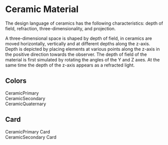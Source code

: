 
<Meta title="Docs/Ceramic Material" />

# Ceramic Material

The design language of ceramics has the following characteristics: depth of field, refraction,
three-dimensionality, and projection.

A three-dimensional space is shaped by depth of field, in ceramics are moved horizontally, vertically and
at different depths along the z-axis. Depth is depicted by placing elements at various points along the
z-axis in the positive direction towards the observer. The depth of field of the material is first simulated
by rotating the angles of the Y and Z axes. At the same time the depth of the z-axis appears as a refracted light.


## Colors

<DemoGrid>
  <div className={css({
    background: theme.colors.ceramicPrimary,
    border: `1px solid ${theme.colors.grey4_40p}`
  })()}>
    CeramicPrimary
  </div>
  <div className={css({
    background: theme.colors.ceramicSecondary,
    border: `1px solid ${theme.colors.grey4_40p}`
  })()}>
    CeramicSecondary
  </div>
  <div className={css({
    background: theme.colors.ceramicQuaternary,
    border: `1px solid ${theme.colors.grey4_40p}`
  })()}>
    CeramicQuaternary
    </div>
</DemoGrid>





## Card


<DemoGrid>
  <div className={css({
    include: ['ceramicPrimary']
  })()}>
    CeramicPrimary Card
  </div>
  <div className={css({
    include: ['ceramicSecondary']
  })()}>
    CeramicSecondary Card
  </div>
</DemoGrid>

<Figma url="https://www.figma.com/file/iESKwh7T5e40p9drS2MZRZ/Base-Styles?node-id=14505%3A1957" />


